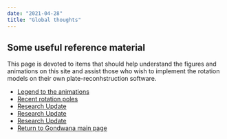 ```yaml
---
date: "2021-04-28"
title: "Global thoughts"
---
```


## Some useful reference material

This page is devoted to items that should help understand the figures and animations on this site and assist those who wish to implement the rotation models on their own
plate-reconhstruction software.

* [Legend to the animations](../legend-to-the-anims)
* [Recent rotation poles](../recent-rotations)
* [Research Update](../../gondwana)
* [Research Update](../../gondwana)
* [Research Update](../../gondwana)
* [Return to Gondwana main page](../../gondwana)
